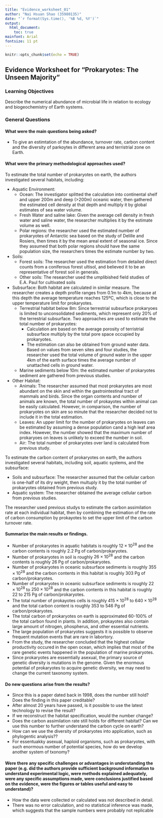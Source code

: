 ```yaml
---
title: "Evidence_worksheet_01"
author: "Nai Hsuan Shao (35980135)"
date: "`r format(Sys.time(), '%B %d, %Y')`"
output:
  html_document:
    toc: true
mainfont: Arial
fontsize: 11 pt
---
```


```r
knitr::opts_chunk$set(echo = TRUE)
```
## Evidence Worksheet for "Prokaryotes: The Unseen Majority"

### Learning Objectives
Describe the numerical abundance of microbial life in relation to ecology and biogeochemistry of Earth systems.

### General Questions
#### What were the main questions being asked?
* To give an estimtation of the abundance, turnover rate, carbon content and the diversity of parkoytes in different area and terristrial zone on Earth.

#### What were the primary methodological approaches used?
To estimate the total number of prokaryotes on earth, the authors investigated several habitats, including:

* Aquatic Environment:
    + Ocean: The investigator splitted the calculation into continental shelf and upper 200m and deep (>200m) oceanic water, then gathered the estimated cell density at that depth and multiply it by global estimates of sea water volume.
    + Fresh Water and saline lake: Given the average cell density in fresh water and saline water, the researcher multiplies it by the estimate volume as well.
    + Polar regions: the researcher used the estimated number of prokaryotes of Antarctic sea based on the study of Delille and Rosiers, then times it by the mean areal extent of seasonal ice. Since they assumed that both polar regions should have the same population size, the researchers times the estimate number by two.
* Soils:
    + Forest soils: The researcher used the estimation from detailed direct counts from a coniferous forest ultisol, and believed it to be an representative of forest soil in generals.
    + Other soils: The researcher used the umplibished field studies of E.A. Paul for cultivated soils
* Subsurface:
Both habitat are calculated in similar measure. The researcher creates a depth profile ranges from 0.1m to 4km, because at this depth the average temperature reaches 125ºC, which is close to the upper temperature limit for prokaryotes.
    + Terrestrial habitat below 8m: Since terrestrial subsurface prokaryoes is limited to unconsolidated sediments, which represent only 20% of the terrestrial subsurface. Two approaches are used to estimate the total number of prokaryotes:
        + Calculation are based on the average porosity of terristrial subsurface multiply by the total pore space occupied by prokaryotes.
        + The estimation can also be obtained from ground water data. Based on values from seven sites and four studies, the researcher used the total volume of ground water in the upper 4km of the earth surface times the average number of unattached cells in ground water.
    + Marine sediments below 10m: the estimated number of prokaryotes sediment are gathered from previous studies.
* Other Habitat:
    + Animals: The researcher assumed that most prokaryotes are most abundant on the skin and within the gastrointestinal tract of mammals and birds. Since the organ contents and number of animals are known, the total number of prokayotes within animal can be easily calculated. However, in comparison, the number of prokaryotes on skin are so minute that the researcher decided not to include it in the total estimation.
    + Leaves: An upper limit for the number of prokaryotes on leaves can be estimated by assuming a dense population cand a high leaf area index. However, the number showed that the maximum number of prokaryoes on leaves is unlikely to exceed the number in soil.
    + Air: The total number of prokaryotes over land is calculated from previous study.
    
To estimate the carbon content of prokaryotes on earth, the authors investigated several habitats, including soil, aquatic systems, and the subsurface:

* Soils and subsurface: The researcher assumed that the cellular carbon is one-half of its dry weight, then multuply it by the total number of prokaryotes obtained from previous study.
* Aquatic system: The researcher obtained the average cellular carbon from previous studies.

The researcher used previous studys to estimate the carbon assimilation rate at each individual habitat, then by combining the estimation of the rate of carbon consumption by prokayotes to set the upper limit of the carbon turnover rate.

#### Summarize the main results or findings.
* Number of prokaryotes in aquatic habitats is roughly $12 \times 10^{28}$ and the carbon contents is roughly 2.2 Pg of carbon/prokaryotes.
* Number of prokaryotes in soil is roughly $26 \times 10^{28}$ and the carbon contents is roughly 26 Pg of carbon/prokaryotes.
* Number of prokaryotes in oceanic subsurface sediments is roughly $355 \times 10^{28}$ and the carbon contents in this habitat is roughly 303 Pg of carbon/prokaryotes.
* Number of prokaryotes in oceanic subsurface sediments is roughly $22 \times 10^{28}$ to $250 \times 10^{28}$ and the carbon contents in this habitat is roughly 22 to 215 Pg of carbon/prokaryotes.
* The total number of prokayotes cells is roughly $415 \times 10^{28}$ to $640 \times 10^{28}$ and the total carbon content is roughly 353 to 546 Pg of carbon/prokaryotes.
* The total carbon of prokaryotes on earth is approximated 60-100% of the total carbon found in plants. In addition, prokayotes also contain large amount of nitrogen, phospherus, and other essential nutrients.
* The large population of prokaryotes suggests it is possible to observe frequent mutation events that are rare in labortory.
* From the study, the researcher concluded that the highest cellular productivity occured in the open ocean, which implies that most of the rare genetic events happened in the population of marine prokaryotes.
* Since prokaryotes are essemtially asexual, the primary source of genetic diversity is mutations in the genome. Given the enormous potential of prokaryotes to acquire genetic diversity, we may need to change the current taxonomy system.

#### Do new questions arise from the results?
* Since this is a paper dated back in 1998, does the number still hold? Does the finding in this paper creditable?
* After almost 20 years have passed, is it possible to use the latest technology to revise the result?
* If we reconstruct the habitat specification, would the number change?
* Does the carbon assimilation rate still holds for different habitat? Can we use this number to further understand the carbon cycle on earth?
* How can we use the diversity of prokaryotes into application, such as phylogentic analysis??
* For essentuakky asexual, haploid organisms, such as prokaryotes, with such enormous number of potential species, how do we develop another system of txonomy?

#### Were there any specific challenges or advantages in understanding the paper (e.g. did the authors provide sufficient background information to understand experimental logic, were methods explained adequately, were any specific assumptions made, were conclusions justified based on the evidence, were the figures or tables useful and easy to understand)? 
* How the data were collected or calculated was not described in detail.
* There was no error calculation, and no statistical inference was made, which suggests that the sample numbers were probably not replicable

